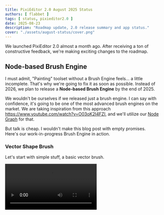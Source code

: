 ```yaml
---
title: PixiEditor 2.0 August 2025 Status
authors: [ flabbet ] 
tags: [ status, pixieditor2.0 ]
date: 2025-08-23
description: "Roadmap update, 2.0 release summary and app status."
cover: "./assets/august-status/cover.png"
---
```



We launched PixiEditor 2.0 almost a month ago. After receiving a ton of constructive feedback, we're making exciting changes to the roadmap.

## Node-based Brush Engine

I must admit, "Painting" toolset without a Brush Engine feels... a little incomplete. That's why we're going to fix it as soon as possible. Instead of 2026, we plan to release a **Node-based Brush Engine**
by the end of 2025.

We wouldn't be ourselves if we released just a brush engine. I can say with confidence, it's going to be one of the most advanced brush engines on the market. 
We are taking inspiration from this approach https://www.youtube.com/watch?v=O03oK2I4FZI, and we'll utilize our [Node Graph](/docs/usage/node-graph/getting-started-with-node-graph/) for that.

But talk is cheap. I wouldn't make this blog post with empty promises. Here's our work-in-progress Brush Engine in action.

### Vector Shape Brush

Let's start with simple stuff, a basic vector brush.

<video src='/videos/august-status/brush.webm' loop autoplay mute controls playsinline/>

and the graph:

<Image src={vecGraph} alt="Close look at the brush effect" />

Nothing fancy, just a vector layer plugged into a brush shape with rotation applied.

### Raster, pressure-based brush.

Obligatory texture brush

<video src='/videos/august-status/mushy.webm' loop autoplay mute controls playsinline/>

Graph:

<Image src={mushyBrush} alt="Brush graph" />

Pressure-based, scaled image as a brush.

### Procedural dithering + palette indexing brush

Time to step up the game.

Here is an example of a brush that automatically dithers and applies color-indexing to the image on which it is drawn.

<video src='/videos/august-status/dither-brush.webm' loop autoplay mute controls playsinline/>

Let's take a closer look at the effect of this brush:

<Image src={ditherClose} alt="Close look at the brush effect" />

And now, a node graph of this brush:

<Image src={ditherBrush} alt="Brush graph" />

As you can see, we can plug anything into the Brush Output, the same way as it works with other Node Graph-related stuff. I used a Shader for this one [based on this blog post](https://tympanus.net/codrops/2025/06/04/building-a-real-time-dithering-shader/).

Naturally, anything that `Brush Output` exposes can be procedurally generated, such as the shape or fill of the Brush.

### The goal

The whole system is still very early in development (like, actually 10 hours of development time lol), but the prototype is already extremely powerful. Our goals for the Brush Engine are:

- Full stylus/drawing tablet support (pressure, twist, rotation, etc)
- Ability to create basic brushes (drawing textures)
- Ability to define vector shapes of the brushes
- Full support for other PixiEditor Nodes - custom shaders, filters, matrices, etc.
- Full readback of layers/textures (brushes should be able to sample your layers and react according to them)
- Entity Brushes - Brushes that can evaluate over time, like drying ink, falling sand, fireworks?
- Animated Brushes

## What about Extensions and Extension Store?

We unfortunately had to move this to 2026. It's not realistic to squeeze this alongside Brush Engine. We might get the Extensions API in a minimal state working, but I really want to take time to develop it
properly, with all security and feature considerations in mind. Realistically, Extension Store requires full-time employees who can moderate and support the whole extension marketplace. I'm not even mentioning infrastructure maintenance.

## Vector Toolset improvements

For version 2.1, we also want to polish and improve the vector toolset. Creating vectors from scratch requires a lot of patience at the moment (sorry about that!). I want to acknowledge that we are working on this!

## Performance

I don't think the day when I can say "It can't be more optimized" will ever come, so it's more of a formality to say that I'm working on optimizations for various setups. 

App like PixiEditor is especially tricky to optimize, as it allows for so many custom scenarios with Node Graph. However, here are a few cases that I managed to improve so far:

- Animation rendering (an issue where the app was so laggy that you couldn't stop the animation)
- Better preview rendering. At the moment PixiEditor has to execute the Node Graph multiple times if anything changes, one time for each viewport and one time for document preview. Additionally, I decreased
the number of times that non-essential previews are rerendered (such as layers, cels, and this tiny 16x16 preview in the document tab)
- For the heaviest graphs, I added an option to fully disable preview rendering. The difference can be huge.

The ideal system would only execute the graph once to render all previews, although it's not a trivial thing to do, hopefully one day!

## Hardware issues

There were quite a few reports of PixiEditor not working on some hardware. Since the release, I've added an OpenGL render api for compatibility, and it has helped in many cases.
I must admit, these kind of issues are the hardest to fix. Replicating the issue is sometimes close to impossible without actual hardware that experiences the issue.

The best way to actually find some clues about what could be causing it, is to report hardware specifications along with additional information such as:

- Render Api used in PixiEditor (Vulkan/OpenGL)
- GPU drivers version
- Error message (Shown in CLI on Linux or Event Viewer on Windows)
- For Linux, Desktop Environment.

This is the only way we can spot patterns and narrow down the issue cause (CPU, GPU Drivers, etc.)

I would like to thank everyone who reports all kinds of issues and provides details. You're the true heroes here.

## In summary

Brush engine is coming, vector toolset is about to get better, so will performance.

Of course, version 2.1 will be much more than that. We've already added new nodes, options, and fixed tons of bugs.

If you would like to support our work, consider purchasing [Founder's Pack](https://pixieditor.net/download), contributing to the source code, reporting issues or/and testing development versions.

Thank you to everyone who has already done so. We couldn't continue this project without all of you.

Also, thanks to Sebasthem for letting us use skull artwork for the cover of this blog post! (btw it won Art of the Week 11.08 - 17.08) <br/> 
Sebasthem's [Instagram](https://www.instagram.com/p/DNm5RyyODL0/?igsh=MWg0NjM4Z21kdGNoMA==)